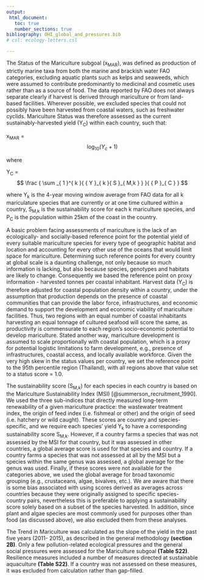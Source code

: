 ```yaml
---
output:
 html_document:
   toc: true
   number_sections: true
bibliography: OHI_global_and_pressures.bib
# csl: ecology-letters.csl

---
```


The Status of the Mariculture subgoal (x<sub>MAR</sub>), was defined as production of strictly marine taxa from both the marine and brackish water FAO categories, excluding aquatic plants such as kelps and seaweeds, which were assumed to contribute predominantly to medicinal and cosmetic uses rather than as a source of food. The data reported by FAO does not always separate clearly if harvest is derived through mariculture or from land-based facilities. Wherever possible, we excluded species that could not possibly have been harvested from coastal waters, such as freshwater cyclids. Mariculture Status was therefore assessed as the current sustainably-harvested yield (Y<sub>C</sub>) within each country, such that:

x<sub>MAR</sub> = $$ \log _{10}{({Y}_{c}+1)} $$

where

Y<sub>C</sub>  = $$ \frac { \sum _{ 1 }^{ k }{ { Y }_{ k }{ S }_{ M,k } }  }{ { P }_{ C } } $$


where Y<sub>k</sub> is the 4-year moving window average from FAO data for all k mariculature species that are currently or at one time cultured within a country, S<sub>M,k</sub> is the sustainability score for each k mariculture species, and P<sub>C</sub> is the population within 25km of the coast in the country.

A basic problem facing assessments of mariculture is the lack of an ecologically- and socially-based reference point for the potential yield of every suitable mariculture species for every type of geographic habitat and location and accounting for every other use of the oceans that would limit space for mariculture. Determining such reference points for every country at global scale is a daunting challenge, not only because so much information is lacking, but also because species, genotypes and habitats are likely to change. Consequently we based the reference point on proxy information - harvested tonnes per coastal inhabitant. Harvest data (Y<sub>C</sub>) is therefore adjusted for coastal population density within a country, under the assumption that production depends on the presence of coastal communities that can provide the labor force, infrastructures, and economic demand to support the development and economic viability of mariculture facilities. Thus, two regions with an equal number of coastal inhabitants harvesting an equal tonnage of cultured seafood will score the same, as productivity is commensurate to each region’s socio-economic potential to develop mariculture. Stated another way, mariculture development is assumed to scale proportionally with coastal population, which is a proxy for potential logistic limitations to farm development, e.g., presence of infrastructures, coastal access, and locally available workforce. Given the very high skew in the status values per country, we set the reference point to the 95th percentile region (Thailand), with all regions above that value set to a status score = 1.0.

The sustainability score (S<sub>M,k</sub>) for each species in each country is based on the Mariculture Sustainability Index (MSI) [@summerson_recruitment_1990]. We used the three sub-indices that directly measured long-term renewability of a given mariculture practice: the wastewater treatment index, the origin of feed index (i.e. fishmeal or other) and the origin of seed (i.e. hatchery or wild caught). These scores are country and species-specific, and we require each species’ yield Y<sub>k</sub> to have a corresponding sustainability score S<sub>M,k</sub>. However, if a country farms a species that was not assessed by the MSI for that country, but it was assessed in other countries, a global average score is used for that species and country. If a country farms a species that was not assessed at all by the MSI but a species within the same genus was assessed, a global average for the genus was used. Finally, if these scores were not available for the categories above, we used the global average for broad taxonomic grouping (e.g., crustaceans, algae, bivalves, etc.). We are aware that there is some bias associated with using scores derived as averages across countries because they were originally assigned to specific species-country pairs, nevertheless this is preferable to applying a sustainability score solely based on a subset of the species harvested. In addition, since plant and algae species are most commonly used for purposes other than food (as discussed above), we also excluded them from these analyses.

The Trend in Mariculture was calculated as the slope of the yield in the past five years (2011- 2015), as described in the general methodology **(section 2B)**. Only a few pollution-related ecological pressures and the general social pressures were assessed for the Mariculture subgoal **(Table S22)**. Resilience measures included a number of measures directed at sustainable aquaculture **(Table S22)**. If a country was not assessed on these measures, it was excluded from calculation rather than gap-filled.
